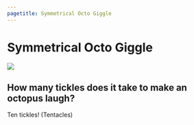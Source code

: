 ```yaml
---
pagetitle: Symmetrical Octo Giggle
---
```


# Symmetrical Octo Giggle

![](https://encrypted-tbn0.gstatic.com/images?q=tbn%3AANd9GcR6_qpmAWtjheMCUTCnltl4t0WGM1iM9zv72J13jHm6afjErM1X)


## How many tickles does it take to make an octopus laugh?

Ten tickles! (Tentacles)
